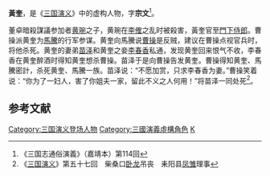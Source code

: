 '''黃奎'''，是《[[三国演义|三国演义]]》中的虚构人物，字'''宗文'''<ref>《三国志通俗演義》（嘉靖本）第114回</ref>。

董卓暗殺謀議参加者[[黄琬|黄琬]]之子，黄琬在[[李傕|李傕]]之乱时被殺害，黃奎官至[[門下侍郎|門下侍郎]]。曹操派黄奎为[[馬騰|馬騰]]的行军参谋。黄奎向馬騰说[[曹操|曹操]]是反贼，建议在曹操点视官兵时，将他杀死。黄奎的妻弟[[苗泽|苗泽]]和黄奎之妾[[李春香|李春香]]私通，发现黄奎回来恨气不收，李春香在黄奎醉酒时得知黄奎想杀曹操。苗泽于是向曹操告发黄奎。曹操得知黄奎、馬騰密計，杀死黄奎、馬騰一族。苗泽说：“不愿加赏，只求李春香为妻。”曹操笑着说：“你为了一妇人，害了你姐夫一家，留此不义之人何用！”将苗泽一同处死<ref> 《[[三国演义|三国演义]]》第五十七回　柴桑口[[卧龙|卧龙]]吊丧　耒阳县[[凤雏|凤雏]]理事</ref>。

==参考文献==
{{reflist}}
{{DEFAULTSORT:H}}

[[Category:三国演义登场人物|Category:三国演义登场人物]]
[[Category:三國演義虛構角色|Category:三國演義虛構角色]]
[[Category:黃姓|K]]